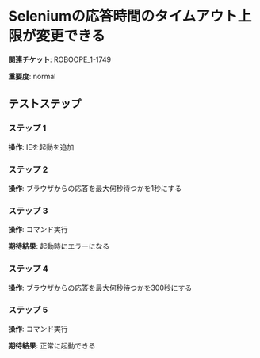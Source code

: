 # Seleniumの応答時間のタイムアウト上限が変更できる

**関連チケット**: ROBOOPE_1-1749

**重要度**: normal

## テストステップ

### ステップ 1

**操作**: IEを起動を追加

### ステップ 2

**操作**: ブラウザからの応答を最大何秒待つかを1秒にする

### ステップ 3

**操作**: コマンド実行

**期待結果**:
起動時にエラーになる

### ステップ 4

**操作**: ブラウザからの応答を最大何秒待つかを300秒にする

### ステップ 5

**操作**: コマンド実行

**期待結果**:
正常に起動できる

